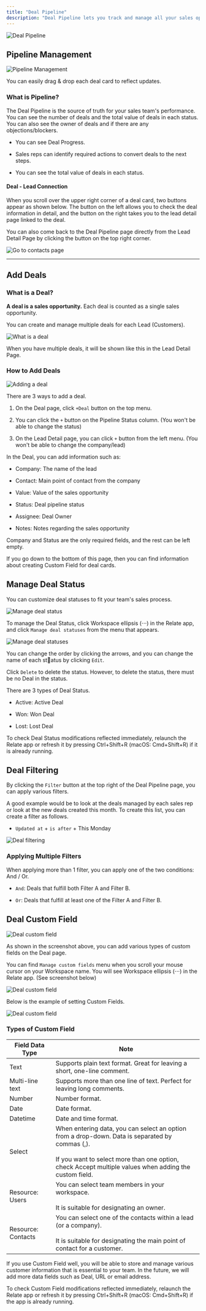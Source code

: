 ```yaml
---
title: "Deal Pipeline"
description: "Deal Pipeline lets you track and manage all your sales opportunities in a single, bird-eye-view. This is where you'll track all pending deals and their owners, pending value ($), and their statuses."
---
```


![Deal Pipeline](/images/features/deal-pipeline.png)

## Pipeline Management

![Pipeline Management](/images/features/pipeline-management.png)

You can easily drag & drop each deal card to reflect updates.

### What is Pipeline?

The Deal Pipeline is the source of truth for your sales team's performance. You can see the number of deals and the total value of deals in each status. You can also see the owner of deals and if there are any objections/blockers.

- You can see Deal Progress.

- Sales reps can identify required actions to convert deals to the next steps.

- You can see the total value of deals in each status.

#### Deal - Lead Connection

When you scroll over the upper right corner of a deal card, two buttons appear as shown below. The button on the left allows you to check the deal information in detail, and the button on the right takes you to the lead detail page linked to the deal.

You can also come back to the Deal Pipeline page directly from the Lead Detail Page by clicking the button on the top right corner.

![Go to contacts page](/images/features/deal-connection.png)

---

## Add Deals

### What is a Deal?

**A deal is a sales opportunity.** Each deal is counted as a single sales opportunity.

You can create and manage multiple deals for each Lead (Customers).

![What is a deal](/images/features/what-is-deal.png)

When you have multiple deals, it will be shown like this in the Lead Detail Page.

### How to Add Deals

![Adding a deal](/images/features/how-to-add-deals.png)

There are 3 ways to add a deal.

1. On the Deal page, click `+Deal` button on the top menu.

2. You can click the `+` button on the Pipeline Status column. (You won't be able to change the status)

3. On the Lead Detail page, you can click `+` button from the left menu. (You won't be able to change the company/lead)

In the Deal, you can add information such as:

- Company: The name of the lead

- Contact: Main point of contact from the company

- Value: Value of the sales opportunity

- Status: Deal pipeline status

- Assignee: Deal Owner

- Notes: Notes regarding the sales opportunity

Company and Status are the only required fields, and the rest can be left empty.

<Note>

If you go down to the bottom of this page, then you can find information about creating Custom Field for deal cards.

</Note>

## Manage Deal Status

You can customize deal statuses to fit your team's sales process.

![Manage deal status](/images/features/manage-deal-status.png)

To manage the Deal Status, click Workspace ellipsis (⋅⋅⋅) in the Relate app, and click `Manage deal statuses` from the menu that appears.

![Manage deal statuses](/images/features/manage-deal-statuses.png)

You can change the order by clicking the arrows, and you can change the name of each status by clicking `Edit`.

Click `Delete` to delete the status. However, to delete the status, there must be no Deal in the status.

There are 3 types of Deal Status.

- Active: Active Deal

- Won: Won Deal

- Lost: Lost Deal

<Note>

To check Deal Status modifications reflected immediately, relaunch the Relate app or refresh it by pressing Ctrl+Shift+R (macOS: Cmd+Shift+R) if it is already running.

</Note>

## Deal Filtering

By clicking the `Filter` button at the top right of the Deal Pipeline page, you can apply various filters.

A good example would be to look at the deals managed by each sales rep or look at the new deals created this month. To create this list, you can create a filter as follows.

- `Updated at` \+ `is after` \+ This Monday

![Deal filtering](/images/features/deal-filtering.png)

### Applying Multiple Filters

When applying more than 1 filter, you can apply one of the two conditions: And / Or.

- `And`: Deals that fulfill both Filter A and Filter B.

- `Or`: Deals that fulfill at least one of the Filter A and Filter B.

## Deal Custom Field

![Deal custom field](/images/features/deal-custom-field.png)

As shown in the screenshot above, you can add various types of custom fields on the Deal page.

You can find `Manage custom fields` menu when you scroll your mouse cursor on your Workspace name. You will see Workspace ellipsis (⋅⋅⋅) in the Relate app. (See screenshot below)

![Deal custom field](/images/features/manage-custom-fields.png)

Below is the example of setting Custom Fields.

![Deal custom field](/images/features/setting-custom-fields.png)

### Types of Custom Field

| Field Data Type    | Note                                                                                                                                                                                                              |
| ------------------ | ----------------------------------------------------------------------------------------------------------------------------------------------------------------------------------------------------------------- |
| Text               | Supports plain text format. Great for leaving a short, one-line comment.                                                                                                                                          |
| Multi-line text    | Supports more than one line of text. Perfect for leaving long comments.                                                                                                                                           |
| Number             | Number format.                                                                                                                                                                                                    |
| Date               | Date format.                                                                                                                                                                                                      |
| Datetime           | Date and time format.                                                                                                                                                                                             |
| Select             | When entering data, you can select an option from a drop-down. Data is separated by commas (,).<br /><br />If you want to select more than one option, check Accept multiple values when adding the custom field. |
| Resource: Users    | You can select team members in your workspace.<br /><br />It is suitable for designating an owner.                                                                                                                |
| Resource: Contacts | You can select one of the contacts within a lead (or a company).<br /><br />It is suitable for designating the main point of contact for a customer.                                                              |

<Note>

If you use Custom Field well, you will be able to store and manage various customer information that is essential to your team. In the future, we will add more data fields such as Deal, URL or email address.

</Note>

<Note>

To check Custom Field modifications reflected immediately, relaunch the Relate app or refresh it by pressing Ctrl+Shift+R (macOS: Cmd+Shift+R) if the app is already running.

</Note>
